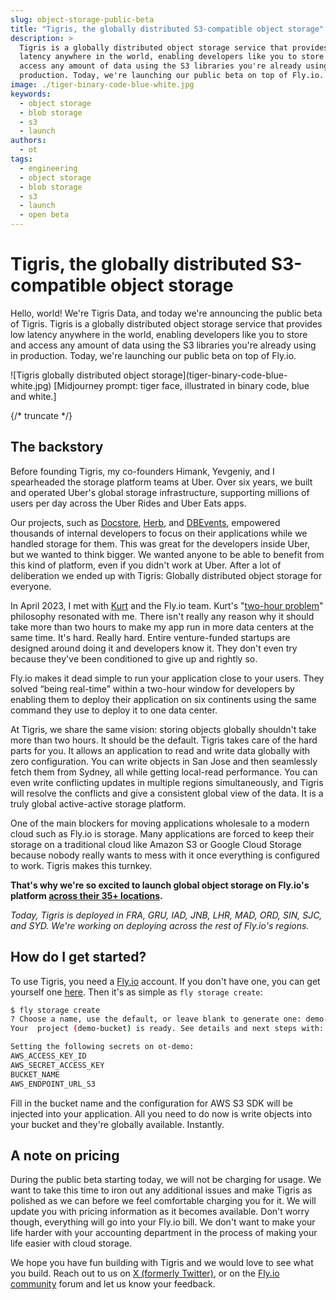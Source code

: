 ```yaml
---
slug: object-storage-public-beta
title: "Tigris, the globally distributed S3-compatible object storage"
description: >
  Tigris is a globally distributed object storage service that provides low
  latency anywhere in the world, enabling developers like you to store and
  access any amount of data using the S3 libraries you're already using in
  production. Today, we're launching our public beta on top of Fly.io.
image: ./tiger-binary-code-blue-white.jpg
keywords:
  - object storage
  - blob storage
  - s3
  - launch
authors:
  - ot
tags:
  - engineering
  - object storage
  - blob storage
  - s3
  - launch
  - open beta
---
```


# Tigris, the globally distributed S3-compatible object storage

Hello, world! We're Tigris Data, and today we're announcing the public beta of
Tigris. Tigris is a globally distributed object storage service that provides
low latency anywhere in the world, enabling developers like you to store and
access any amount of data using the S3 libraries you're already using in
production. Today, we're launching our public beta on top of Fly.io.

<span align="center">
  ![Tigris globally distributed object
  storage](tiger-binary-code-blue-white.jpg) [Midjourney prompt: tiger face,
  illustrated in binary code, blue and white.]
</span>

{/* truncate */}

## The backstory

Before founding Tigris, my co-founders Himank, Yevgeniy, and I spearheaded the
storage platform teams at Uber. Over six years, we built and operated Uber's
global storage infrastructure, supporting millions of users per day across the
Uber Rides and Uber Eats apps.

Our projects, such as
[Docstore](https://www.uber.com/en-US/blog/schemaless-sql-database/),
[Herb](https://www.uber.com/en-PK/blog/herb-datacenter-replication/), and
[DBEvents](https://www.uber.com/en-PK/blog/dbevents-ingestion-framework/),
empowered thousands of internal developers to focus on their applications while
we handled storage for them. This was great for the developers inside Uber, but
we wanted to think bigger. We wanted anyone to be able to benefit from this kind
of platform, even if you didn't work at Uber. After a lot of deliberation we
ended up with Tigris: Globally distributed object storage for everyone.

In April 2023, I met with [Kurt](https://twitter.com/mrkurt) and the Fly.io
team. Kurt's
"[two-hour problem](https://fly.io/blog/we-raised-a-bunch-of-money/)" philosophy
resonated with me. There isn't really any reason why it should take more than
two hours to make my app run in more data centers at the same time. It's hard.
Really hard. Entire venture-funded startups are designed around doing it and
developers know it. They don't even try because they've been conditioned to give
up and rightly so.

Fly.io makes it dead simple to run your application close to your users. They
solved “being real-time” within a two-hour window for developers by enabling
them to deploy their application on six continents using the same command they
use to deploy it to one data center.

At Tigris, we share the same vision: storing objects globally shouldn't take
more than two hours. It should be the default. Tigris takes care of the hard
parts for you. It allows an application to read and write data globally with
zero configuration. You can write objects in San Jose and then seamlessly fetch
them from Sydney, all while getting local-read performance. You can even write
conflicting updates in multiple regions simultaneously, and Tigris will resolve
the conflicts and give a consistent global view of the data. It is a truly
global active-active storage platform.

One of the main blockers for moving applications wholesale to a modern cloud
such as Fly.io is storage. Many applications are forced to keep their storage on
a traditional cloud like Amazon S3 or Google Cloud Storage because nobody really
wants to mess with it once everything is configured to work. Tigris makes this
turnkey.

**That's why we're so excited to launch global object storage on Fly.io's
platform [across their 35+ locations](https://fly.io/docs/reference/regions/).**

_Today, Tigris is deployed in FRA, GRU, IAD, JNB, LHR, MAD, ORD, SIN, SJC, and
SYD. We're working on deploying across the rest of Fly.io's regions._

## How do I get started?

To use Tigris, you need a [Fly.io](https://fly.io/) account. If you don't have
one, you can get yourself one [here](https://fly.io/app/sign-up). Then it's as
simple as `fly storage create`:

```bash
$ fly storage create
? Choose a name, use the default, or leave blank to generate one: demo-bucket
Your  project (demo-bucket) is ready. See details and next steps with:

Setting the following secrets on ot-demo:
AWS_ACCESS_KEY_ID
AWS_SECRET_ACCESS_KEY
BUCKET_NAME
AWS_ENDPOINT_URL_S3
```

Fill in the bucket name and the configuration for AWS S3 SDK will be injected
into your application. All you need to do now is write objects into your bucket
and they're globally available. Instantly.

## A note on pricing

During the public beta starting today, we will not be charging for usage. We
want to take this time to iron out any additional issues and make Tigris as
polished as we can before we feel comfortable charging you for it. We will
update you with pricing information as it becomes available. Don't worry though,
everything will go into your Fly.io bill. We don't want to make your life harder
with your accounting department in the process of making your life easier with
cloud storage.

We hope you have fun building with Tigris and we would love to see what you
build. Reach out to us on
[X (formerly Twitter)](https://twitter.com/TigrisData), or on the
[Fly.io community](https://community.fly.io/tag/storage) forum and let us know
your feedback.

